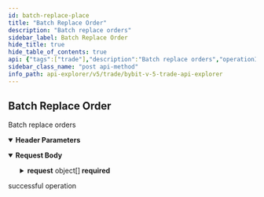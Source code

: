 ```yaml
---
id: batch-replace-place
title: "Batch Replace Order"
description: "Batch replace orders"
sidebar_label: Batch Replace Order
hide_title: true
hide_table_of_contents: true
api: {"tags":["trade"],"description":"Batch replace orders","operationId":"batch-replace-place","parameters":[{"name":"apiKey","in":"header","description":"Please pass unified account api key","required":false,"schema":{"type":"string"}},{"name":"secret","in":"header","description":"Please pass unified account api secret","required":false,"schema":{"type":"string"}}],"responses":{"200":{"description":"successful operation"}},"requestBody":{"content":{"application/json":{"schema":{"type":"object","properties":{"category":{"type":"string","required":true,"enum":["option"],"description":"Product type. option ONLY."},"request":{"type":"array","maxItems":10,"items":{"type":"object","properties":{"symbol":{"type":"string","description":"Symbol name"},"orderId":{"type":"string","description":"Either orderId or orderLinkId is required"},"orderLinkId":{"type":"string","description":"Either orderId or orderLinkId is required"},"qty":{"type":"string","description":"Modify the order qty"},"price":{"type":"string","description":"Modify the order price","example":null},"orderIv":{"type":"string","description":"Modify option order iv","example":null}},"required":["symbol"]}}},"required":["category","request"]}}}},"method":"post","path":"/v5/order/amend-batch","servers":[{"url":"https://api-testnet.bybit.com","description":"Testnet server"}],"jsonRequestBodyExample":{"category":"option","request":[{"symbol":"string","orderId":"string","orderLinkId":"string","qty":"string","price":null,"orderIv":null}]},"info":{"description":"Collection of Trade - v5 Restul API, which covers USDT Perpetual, USDC Perpetual, Inverse Perpetual, Inverse Future, Spot and Option.\n","version":"3.0.0","title":"Bybit v5 trade api explorer"},"postman":{"name":"Batch Replace Order","description":{"content":"Batch replace orders","type":"text/plain"},"url":{"path":["v5","order","amend-batch"],"host":["{{baseUrl}}"],"query":[],"variable":[]},"header":[{"disabled":false,"description":{"content":"Please pass unified account api key","type":"text/plain"},"key":"apiKey","value":""},{"disabled":false,"description":{"content":"Please pass unified account api secret","type":"text/plain"},"key":"secret","value":""},{"key":"Content-Type","value":"application/json"}],"method":"POST","body":{"mode":"raw","raw":"\"\"","options":{"raw":{"language":"json"}}}}}
sidebar_class_name: "post api-method"
info_path: api-explorer/v5/trade/bybit-v-5-trade-api-explorer
---
```



## Batch Replace Order



Batch replace orders

<details style={{"marginBottom":"1rem"}} data-collapsed={false} open={true}><summary style={{}}><strong>Header Parameters</strong></summary><div><ul><ParamsItem className={"paramsItem"} param={{"name":"apiKey","in":"header","description":"Please pass unified account api key","required":false,"schema":{"type":"string"}}}></ParamsItem><ParamsItem className={"paramsItem"} param={{"name":"secret","in":"header","description":"Please pass unified account api secret","required":false,"schema":{"type":"string"}}}></ParamsItem></ul></div></details><MimeTabs><TabItem label={"application/json"} value={"application/json-schema"}><details style={{}} data-collapsed={false} open={true}><summary style={{"textAlign":"left"}}><strong>Request Body</strong></summary><div style={{"textAlign":"left","marginLeft":"1rem"}}></div><ul style={{"marginLeft":"1rem"}}><SchemaItem collapsible={false} name={"category"} required={true} schemaDescription={"Product type. option ONLY."} schemaName={"string"} qualifierMessage={"**Possible values:** [`option`]"} defaultValue={undefined}></SchemaItem><SchemaItem collapsible={true} className={"schemaItem"}><details style={{}}><summary style={{}}><strong>request</strong><span style={{"opacity":"0.6"}}> object[]</span><strong style={{"fontSize":"var(--ifm-code-font-size)","color":"var(--openapi-required)"}}> required</strong></summary><div style={{"marginLeft":"1rem"}}><div style={{"marginTop":".5rem","marginBottom":".5rem"}}>

**Possible values:** `<= 10`

</div><SchemaItem collapsible={false} name={"symbol"} required={true} schemaDescription={"Symbol name"} schemaName={"string"} qualifierMessage={undefined} defaultValue={undefined}></SchemaItem><SchemaItem collapsible={false} name={"orderId"} required={false} schemaDescription={"Either orderId or orderLinkId is required"} schemaName={"string"} qualifierMessage={undefined} defaultValue={undefined}></SchemaItem><SchemaItem collapsible={false} name={"orderLinkId"} required={false} schemaDescription={"Either orderId or orderLinkId is required"} schemaName={"string"} qualifierMessage={undefined} defaultValue={undefined}></SchemaItem><SchemaItem collapsible={false} name={"qty"} required={false} schemaDescription={"Modify the order qty"} schemaName={"string"} qualifierMessage={undefined} defaultValue={undefined}></SchemaItem><SchemaItem collapsible={false} name={"price"} required={false} schemaDescription={"Modify the order price"} schemaName={"string"} qualifierMessage={undefined} defaultValue={undefined}></SchemaItem><SchemaItem collapsible={false} name={"orderIv"} required={false} schemaDescription={"Modify option order iv"} schemaName={"string"} qualifierMessage={undefined} defaultValue={undefined}></SchemaItem></div></details></SchemaItem></ul></details></TabItem></MimeTabs><div><ApiTabs><TabItem label={"200"} value={"200"}><div>

successful operation

</div><div></div></TabItem></ApiTabs></div>
      